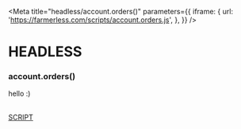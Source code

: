 
<Meta
  title="headless/account.orders()"
  parameters={{
    iframe: {
      url: 'https://farmerless.com/scripts/account.orders.js',
    },
  }}
/>

# HEADLESS
### account.orders()
hello :)


<style>{`
  .script {
    border: 1px solid #000;
    padding: 1em;
    border-radius: 0.5em;
    color: black;
  }
`}</style>

<br />
<a className="script" href="./?path=/iframe/headless-account-orders--page">
  SCRIPT
</a>